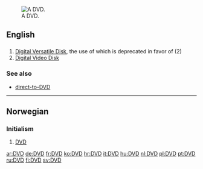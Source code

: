 [[Image:DVD-Video bottom-side.jpg|thumb|right|A DVD.]]
==English==

==={{initialism}}===
{{en-noun}}  {{pos_n}}

# [[w:DVD|Digital Versatile Disk]], the use of which is deprecated in favor of (2)
# [[w:DVD|Digital Video Disk]]

===See also===
*[[direct-to-DVD]]

<!--spam
===External links===
[http://www.topvideopro.com DVD Ripper, DVD Audio Ripper and DVD Burner free download.]
-->

----

==Norwegian==

===Initialism===
{{no-noun-irreg|m|[[DVD-en]]|[[DVD-er]]|[[DVD-ene]]}}

# [[#English|DVD]]

[[ar:DVD]]
[[de:DVD]]
[[fr:DVD]]
[[ko:DVD]]
[[hr:DVD]]
[[it:DVD]]
[[hu:DVD]]
[[nl:DVD]]
[[pl:DVD]]
[[pt:DVD]]
[[ru:DVD]]
[[fi:DVD]]
[[sv:DVD]]